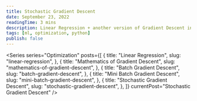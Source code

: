 ```yaml
---
title: Stochastic Gradient Descent
date: September 23, 2022
readingTime: 3 mins
description: Linear Regression + another version of Gradient Descent in Python
tags: [ml, optimization, python]
publish: false
---
```


<Series
  series="Optimization"
  posts={[
    {
      title: "Linear Regression",
      slug: "linear-regression",
    },
    {
      title: "Mathematics of Gradient Descent",
      slug: "mathematics-of-gradient-descent",
    },
    {
      title: "Batch Gradient Descent",
      slug: "batch-gradient-descent",
    },
    {
      title: "Mini Batch Gradient Descent",
      slug: "mini-batch-gradient-descent",
    },
    {
      title: "Stochastic Gradient Descent",
      slug: "stochastic-gradient-descent",
    },
  ]}
  currentPost="Stochastic Gradient Descent"
/>
